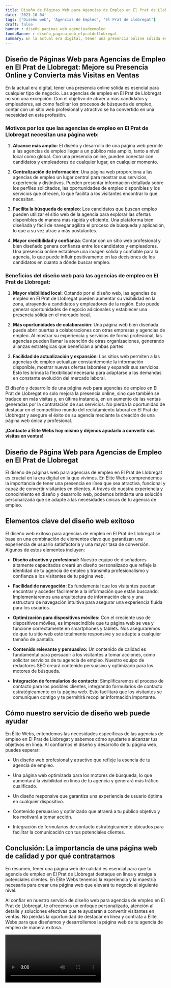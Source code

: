 ```yaml
---
title: Diseño de Páginas Web para Agencias de Empleo en El Prat de Llobregat
date: '2023-10-04'
tags: ['Diseño web', 'Agencias de Empleo', 'El Prat de Llobregat']
draft: false
banner : diseño_paginas_web_agenciasdeempleo
fondoBanner : diseño_pagina_web_elpratdellobregat
summary: En la actual era digital, tener una presencia online sólida es esencial para cualquier tipo de negocio. Las agencias de empleo en El Prat de Llobregat no son una excepción. Con el objetivo de atraer a más candidatos y empleadores, así como facilitar los procesos de búsqueda de empleo, contar con un sitio web profesional y atractivo se ha convertido en una necesidad en esta profesión.
---
```


## **Diseño de Páginas Web para Agencias de Empleo en El Prat de Llobregat: Mejore su Presencia Online y Convierta más Visitas en Ventas**

En la actual era digital, tener una presencia online sólida es esencial para cualquier tipo de negocio. Las agencias de empleo en El Prat de Llobregat no son una excepción. Con el objetivo de atraer a más candidatos y empleadores, así como facilitar los procesos de búsqueda de empleo, contar con un sitio web profesional y atractivo se ha convertido en una necesidad en esta profesión.

### Motivos por los que las agencias de empleo en El Prat de Llobregat necesitan una página web:

1. **Alcance más amplio**: El diseño y desarrollo de una página web permite a las agencias de empleo llegar a un público más amplio, tanto a nivel local como global. Con una presencia online, pueden conectar con candidatos y empleadores de cualquier lugar, en cualquier momento.

2. **Centralización de información**: Una página web proporciona a las agencias de empleo un lugar central para mostrar sus servicios, experiencia y distintivos. Pueden presentar información detallada sobre los perfiles solicitados, las oportunidades de empleo disponibles y los servicios que ofrecen, lo que facilita a los visitantes encontrar lo que necesitan.

3. **Facilita la búsqueda de empleo**: Los candidatos que buscan empleo pueden utilizar el sitio web de la agencia para explorar las ofertas disponibles de manera más rápida y eficiente. Una plataforma bien diseñada y fácil de navegar agiliza el proceso de búsqueda y aplicación, lo que a su vez atrae a más postulantes.

4. **Mayor credibilidad y confianza**: Contar con un sitio web profesional y bien diseñado genera confianza entre los candidatos y empleadores. Una presencia online establece una imagen sólida y confiable para la agencia, lo que puede influir positivamente en las decisiones de los candidatos en cuanto a dónde buscar empleo.

### Beneficios del diseño web para las agencias de empleo en El Prat de Llobregat:

1. **Mayor visibilidad local**: Optando por el diseño web, las agencias de empleo en El Prat de Llobregat pueden aumentar su visibilidad en la zona, atrayendo a candidatos y empleadores de la región. Esto puede generar oportunidades de negocio adicionales y establecer una presencia sólida en el mercado local.

2. **Más oportunidades de colaboración**: Una página web bien diseñada puede abrir puertas a colaboraciones con otras empresas y agencias de empleo. Al mostrar su experiencia y servicios de forma profesional, las agencias pueden llamar la atención de otras organizaciones, generando alianzas estratégicas que benefician a ambas partes.

3. **Facilidad de actualización y expansión**: Los sitios web permiten a las agencias de empleo actualizar constantemente la información disponible, mostrar nuevas ofertas laborales y expandir sus servicios. Esto les brinda la flexibilidad necesaria para adaptarse a las demandas en constante evolución del mercado laboral.

El diseño y desarrollo de una página web para agencias de empleo en El Prat de Llobregat no solo mejora la presencia online, sino que también se traduce en más visitas y, en última instancia, en un aumento de las ventas generadas por la contratación de sus servicios. No pierda la oportunidad de destacar en el competitivo mundo del reclutamiento laboral en El Prat de Llobregat y asegure el éxito de su agencia mediante la creación de una página web única y profesional.

**¡Contacte a Élite Webs hoy mismo y déjenos ayudarlo a convertir sus visitas en ventas!**

<GifSeo />

<Cta />

## Diseño de Página Web para Agencias de Empleo en El Prat de Llobregat

El diseño de páginas web para agencias de empleo en El Prat de Llobregat es crucial en la era digital en la que vivimos. En Élite Webs comprendemos la importancia de tener una presencia en línea que sea atractiva, funcional y capaz de convertir visitantes en clientes. A través de nuestra experiencia y conocimiento en diseño y desarrollo web, podemos brindarte una solución personalizada que se adapte a las necesidades únicas de tu agencia de empleo.

## Elementos clave del diseño web exitoso

El diseño web exitoso para agencias de empleo en El Prat de Llobregat se basa en una combinación de elementos clave que garantizan una experiencia de usuario satisfactoria y una mayor tasa de conversión. Algunos de estos elementos incluyen:

- **Diseño atractivo y profesional:** Nuestro equipo de diseñadores altamente capacitados creará un diseño personalizado que refleje la identidad de tu agencia de empleo y transmita profesionalismo y confianza a los visitantes de tu página web.

- **Facilidad de navegación:** Es fundamental que los visitantes puedan encontrar y acceder fácilmente a la información que están buscando. Implementaremos una arquitectura de información clara y una estructura de navegación intuitiva para asegurar una experiencia fluida para los usuarios.

- **Optimización para dispositivos móviles:** Con el creciente uso de dispositivos móviles, es imprescindible que tu página web se vea y funcione correctamente en smartphones y tablets. Nos aseguraremos de que tu sitio web esté totalmente responsive y se adapte a cualquier tamaño de pantalla.

- **Contenido relevante y persuasivo:** Un contenido de calidad es fundamental para persuadir a los visitantes a tomar acciones, como solicitar servicios de tu agencia de empleo. Nuestro equipo de redactores SEO creará contenido persuasivo y optimizado para los motores de búsqueda.

- **Integración de formularios de contacto:** Simplificaremos el proceso de contacto para los posibles clientes, integrando formularios de contacto estratégicamente en tu página web. Esto facilitará que los visitantes se comuniquen contigo y te permitirá recopilar información importante.

## Cómo nuestro servicio de diseño web puede ayudar

En Élite Webs, entendemos las necesidades específicas de las agencias de empleo en El Prat de Llobregat y sabemos cómo ayudarte a alcanzar tus objetivos en línea. Al confiarnos el diseño y desarrollo de tu página web, puedes esperar:

- Un diseño web profesional y atractivo que refleje la esencia de tu agencia de empleo.

- Una página web optimizada para los motores de búsqueda, lo que aumentará la visibilidad en línea de tu agencia y generará más tráfico cualificado.

- Un diseño responsive que garantiza una experiencia de usuario óptima en cualquier dispositivo.

- Contenido persuasivo y optimizado que atraerá a tu público objetivo y los motivará a tomar acción.

- Integración de formularios de contacto estratégicamente ubicados para facilitar la comunicación con tus potenciales clientes.

## Conclusión: La importancia de una página web de calidad y por qué contratarnos

En resumen, tener una página web de calidad es esencial para que tu agencia de empleo en El Prat de Llobregat destaque en línea y atraiga a potenciales clientes. En Élite Webs tenemos la experiencia y la maestría necesaria para crear una página web que elevará tu negocio al siguiente nivel.

Al confiar en nuestro servicio de diseño web para agencias de empleo en El Prat de Llobregat, te ofrecemos un enfoque personalizado, atención al detalle y soluciones efectivas que te ayudarán a convertir visitantes en ventas. No pierdas la oportunidad de destacar en línea y contrata a Élite Webs para que diseñemos y desarrollemos la página web de tu agencia de empleo de manera exitosa.

<Video />

<CtaBot job='Agencias de Empleo' city='El Prat de Llobregat'/>

<Gmaps query='El Prat de Llobregat+españa+maps' />
